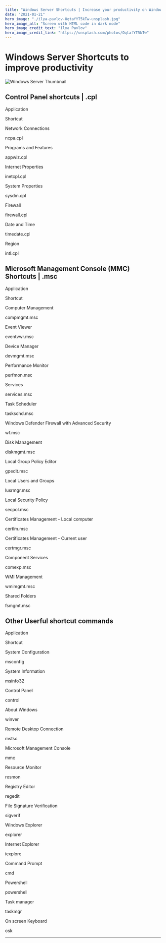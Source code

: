 ```yaml
---
title: "Windows Server Shortcuts | Increase your productivity on Windows Servers"
date: "2021-01-21"
hero_image: "./ilya-pavlov-OqtafYT5kTw-unsplash.jpg"
hero_image_alt: "Screen with HTML code in dark mode"
hero_image_credit_text: "Ilya Pavlov"
hero_image_credit_link: "https://unsplash.com/photos/OqtafYT5kTw"
---
```


Windows Server Shortcuts to improve productivity
================================================

![Windows Server Thumbnail](/img/windows-server-2016-a-smart-guide-905x613.jpg "Windows Server")

Control Panel shortcuts | .cpl
------------------------------

Application

Shortcut

Network Connections

ncpa.cpl

Programs and Features

appwiz.cpl

Internet Properties

inetcpl.cpl

System Properties

sysdm.cpl

Firewall

firewall.cpl

Date and Time

timedate.cpl

Region

intl.cpl

Microsoft Management Console (MMC) Shortcuts | .msc
---------------------------------------------------

Application

Shortcut

Computer Management

compmgmt.msc

Event Viewer

eventvwr.msc

Device Manager

devmgmt.msc

Performance Monitor

perfmon.msc

Services

services.msc

Task Scheduler

taskschd.msc

Windows Defender Firewall with Advanced Security

wf.msc

Disk Management

diskmgmt.msc

Local Group Policy Editor

gpedit.msc

Local Users and Groups

lusrmgr.msc

Local Security Policy

secpol.msc

Certificates Management - Local computer

certlm.msc

Certificates Management - Current user

certmgr.msc

Component Services

comexp.msc

WMI Management

wmimgmt.msc

Shared Folders

fsmgmt.msc

Other Userful shortcut commands
-------------------------------

Application

Shortcut

System Configuration

msconfig

System Information

msinfo32

Control Panel

control

About Windows

winver

Remote Desktop Connection

mstsc

Microsoft Management Console

mmc

Resource Monitor

resmon

Registry Editor

regedit

File Signature Verification

sigverif

Windows Explorer

explorer

Internet Explorer

iexplore

Command Prompt

cmd

Powershell

powershell

Task manager

taskmgr

On screen Keyboard

osk

* * *
